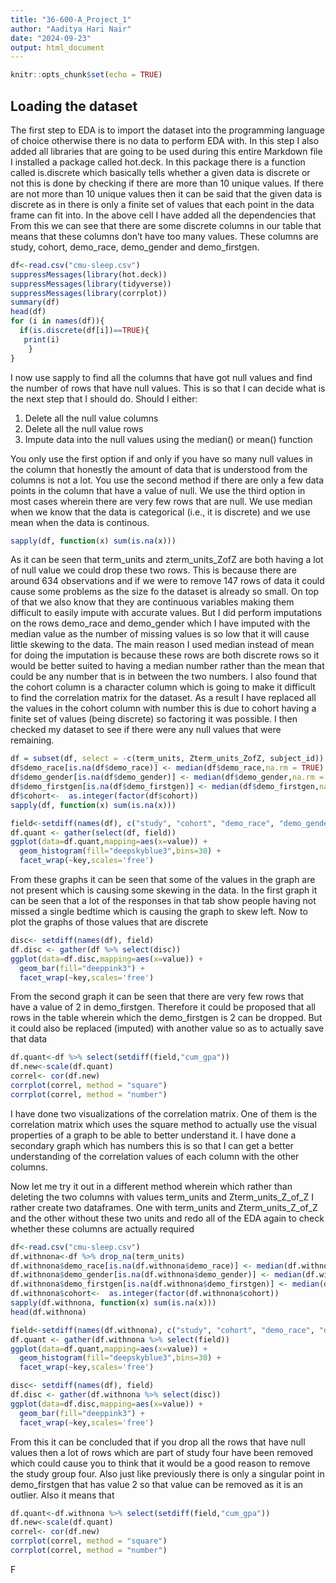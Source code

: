 ```yaml
---
title: "36-600-A_Project_1"
author: "Aaditya Hari Nair"
date: "2024-09-23"
output: html_document
---
```


```r
knitr::opts_chunk$set(echo = TRUE)
```


## Loading the dataset

The first step to EDA is to import the dataset into the programming language of choice otherwise there is no data to perform EDA with. 
In this step I also added all libraries that are going to be used during this entire Markdown file
I installed a package called hot.deck. In this package there is a function called is.discrete which basically tells whether a given data is discrete or not this is done by checking if there are more than 10 unique values. If there are not more than 10 unique values then it can be said that the given data is discrete as in there is only a finite set of values that each point in the data frame can fit into.
In the above cell I have added all the dependencies that 
From this we can see that there are some discrete columns in our table that means that these columns don't have too many values. These columns are study, cohort, demo_race, demo_gender and demo_firstgen.


```r
df<-read.csv("cmu-sleep.csv")
suppressMessages(library(hot.deck))
suppressMessages(library(tidyverse))
suppressMessages(library(corrplot))
summary(df)
head(df)
for (i in names(df)){
  if(is.discrete(df[i])==TRUE){
   print(i)
    }
}
```

I now use sapply to find all the columns that have got null values and find the number of rows that have null values. This is so that I can decide what is the next step that I should do.
Should I either:

1. Delete all the null value columns
2. Delete all the null value rows
3. Impute data into the null values using the median() or mean() function

You only use the first option if and only if you have so many null values in the column that honestly the amount of data that is understood from the columns is not a lot. You use the second method if there are only a few data points in the column that have a value of null.
We use the third option in most cases wherein there are very few rows that are null. We use median when we know that the data is categorical (i.e., it is discrete) and we use mean when the data is continous.

```r
sapply(df, function(x) sum(is.na(x)))
```
As it can be seen that term_units and zterm_units_ZofZ are both having a lot of null value we could drop these two rows. This is because there are around 634 observations and if we were to remove 147 rows of data it could cause some problems as the size fo the dataset is already so small. 
On top of that we also know that they are continuous variables making them difficult to easily impute with accurate values.
But I did perform imputations on the rows demo_race and demo_gender which I have imputed with the median value as the number of missing values is so low that it will cause little skewing to the data. The main reason I used median instead of mean for doing the imputation is because these rows are both discrete rows so it would be better suited to having a median number rather than the mean that could be any number that is in between the two numbers. 
I also found that the cohort column is a character column which is going to make it difficult to find the correlation matrix for the dataset. As a result I have replaced all the values in the cohort column with number this is due to cohort having a finite set of values (being discrete) so factoring it was possible.
I then checked my dataset to see if there were any null values that were remaining.

```r
df = subset(df, select = -c(term_units, Zterm_units_ZofZ, subject_id))
df$demo_race[is.na(df$demo_race)] <- median(df$demo_race,na.rm = TRUE)
df$demo_gender[is.na(df$demo_gender)] <- median(df$demo_gender,na.rm = TRUE)
df$demo_firstgen[is.na(df$demo_firstgen)] <- median(df$demo_firstgen,na.rm = TRUE)
df$cohort<-  as.integer(factor(df$cohort))
sapply(df, function(x) sum(is.na(x)))
```

```r
field<-setdiff(names(df), c("study", "cohort", "demo_race", "demo_gender", "demo_firstgen"))
df.quant <- gather(select(df, field))
ggplot(data=df.quant,mapping=aes(x=value)) +
  geom_histogram(fill="deepskyblue3",bins=30) +
  facet_wrap(~key,scales='free')
```
From these graphs it can be seen that some of the values in the graph are not present which is causing some skewing in the data. In the first graph it can be seen that a lot of the responses in that tab show people having not missed a single bedtime which is causing the graph to skew left. 
Now to plot the graphs of those values that are discrete
```r
disc<- setdiff(names(df), field)
df.disc <- gather(df %>% select(disc))
ggplot(data=df.disc,mapping=aes(x=value)) +
  geom_bar(fill="deeppink3") +
  facet_wrap(~key,scales='free')
```

From the second graph it can be seen that there are very few rows that have a value of 2 in demo_firstgen.
Therefore it could be proposed that all rows in the table wherein which the demo_firstgen is 2 can be dropped. But it could also be replaced (imputed) with another value so as to actually save that data
```r
df.quant<-df %>% select(setdiff(field,"cum_gpa"))
df.new<-scale(df.quant)
correl<- cor(df.new)
corrplot(correl, method = "square")
corrplot(correl, method = "number")
```


I have done two visualizations of the correlation matrix. One of them is the correlation matrix which uses the square method to actually use the visual properties of a graph to be able to better understand it.
I have done a secondary graph which has numbers this is so that I can get a better understanding of the correlation values of each column with the other columns.

Now let me try it out in a different method wherein which rather than deleting the two columns with values term_units and Zterm_units_Z_of_Z I rather create two dataframes. One with term_units and Zterm_units_Z_of_Z and the other without these two units and redo all of the EDA again to check whether these columns are actually required


```r
df<-read.csv("cmu-sleep.csv")
df.withnona<-df %>% drop_na(term_units)
df.withnona$demo_race[is.na(df.withnona$demo_race)] <- median(df.withnona$demo_race,na.rm = TRUE)
df.withnona$demo_gender[is.na(df.withnona$demo_gender)] <- median(df.withnona$demo_gender,na.rm = TRUE)
df.withnona$demo_firstgen[is.na(df.withnona$demo_firstgen)] <- median(df.withnona$demo_firstgen,na.rm = TRUE)
df.withnona$cohort<-  as.integer(factor(df.withnona$cohort))
sapply(df.withnona, function(x) sum(is.na(x)))
head(df.withnona)
```

```r
field<-setdiff(names(df.withnona), c("study", "cohort", "demo_race", "demo_gender", "demo_firstgen"))
df.quant <- gather(df.withnona %>% select(field))
ggplot(data=df.quant,mapping=aes(x=value)) +
  geom_histogram(fill="deepskyblue3",bins=30) +
  facet_wrap(~key,scales='free')
```
```r
disc<- setdiff(names(df), field)
df.disc <- gather(df.withnona %>% select(disc))
ggplot(data=df.disc,mapping=aes(x=value)) +
  geom_bar(fill="deeppink3") +
  facet_wrap(~key,scales='free')
```

From this it can be concluded that if you drop all the rows that have null values then a lot of rows which are part of study four have been removed which could cause you to think that it would be a good reason to remove the study group four. Also just like previously there is only a singular point in demo_firstgen that has value 2 so that value can be removed as it is an outlier. Also it means that 



```r
df.quant<-df.withnona %>% select(setdiff(field,"cum_gpa"))
df.new<-scale(df.quant)
correl<- cor(df.new)
corrplot(correl, method = "square")
corrplot(correl, method = "number")
```


F



























